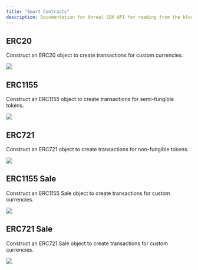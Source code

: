---
title: "Smart Contracts"
description: Documentation for Unreal SDK API for reading from the blockchain with the Sequence infrastructure stack for web3 gaming.
---

## ERC20

Construct an ERC20 object to create transactions for custom currencies.

<Tabs>
    <Tab title="Blueprint">
        <Frame>
            <img src="/images/unreal/erc20.png" />
        </Frame>
    </Tab>
</Tabs>

## ERC1155

Construct an ERC1155 object to create transactions for semi-fungible tokens.

<Tabs>
    <Tab title="Blueprint">
        <Frame>
            <img src="/images/unreal/erc1155.png" />
        </Frame>
    </Tab>
</Tabs>

## ERC721

Construct an ERC721 object to create transactions for non-fungible tokens.

<Tabs>
    <Tab title="Blueprint">
        <Frame>
            <img src="/images/unreal/erc721.png" />
        </Frame>
    </Tab>
</Tabs>

## ERC1155 Sale

Construct an ERC1155 Sale object to create transactions for custom currencies.

<Tabs>
    <Tab title="Blueprint">
        <Frame>
            <img src="/images/unreal/erc1155_sale.png" />
        </Frame>
    </Tab>
</Tabs>

## ERC721 Sale

Construct an ERC721 Sale object to create transactions for custom currencies.

<Tabs>
    <Tab title="Blueprint">
        <Frame>
            <img src="/images/unreal/erc721_sale.png" />
        </Frame>
    </Tab>
</Tabs>

